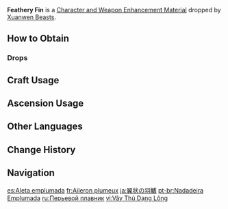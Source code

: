 {{Item Infobox
|id           = 112095
|image        = Item Feathery Fin.png
|type         = Character and Weapon Enhancement Materials
|quality      = 2
|group        = Xuanwen Beast Materials
|group2       = Elite Enemy Drops
|description  = A fin fragment taken from a defeated Xuanwen Beast's back.<br>Even though Xuanwen Beasts can't fly over long distances, these feather-like fins enable them to swiftly pursue their prey.
|invCategory  = Character Development Items
|source1      = Dropped by [[Xuanwen Beast]]s
|source2      = Stardust Exchange
}}
'''Feathery Fin''' is a [[Character and Weapon Enhancement Material]] dropped by [[Xuanwen Beast]]s.

==How to Obtain==
===Drops===
{{Dropped By}}

==Craft Usage==
{{Craft Usage}}

==Ascension Usage==
{{Ascension Usage}}
<!--
==Video Guides==
{{EVT
|video1   = 
|caption1 = 
}}
-->
==Other Languages==
{{Other Languages
|en      = Feathery Fin
|zhs     = 羽状鳍翅
|zhs_rm  = Yǔzhuàng Qíchì
|zht     = 羽狀鰭翅
|zht_rm  = Yǔzhuàng Qíchì
|zh_tl   = 
|ja      = 翼状の羽鰭
|ja_rm   = Yokujou no Uki{{Assumed}}
|ja_tl   = 
|ko      = 깃털 지느러미
|ko_rm   = 
|ko_tl   = 
|es      = Aleta emplumada
|es_tl   = Feathered Fin
|fr      = Aileron plumeux
|fr_tl   = Feathery Fin
|ru      = Перьевой плавник
|ru_tl   = Feathery Fin
|th      = Feathery Fin
|vi      = Vây Thú Dạng Lông
|vi_tl   = 
|de      = Federflosse
|de_tl   = Feather Fin
|id      = Feathery Fin
|pt      = Nadadeira Emplumada
|pt_tl   = 
|tr      = Sırt Tüyü
|tr_tl   = 
|it      = Aletta piumata
|it_tl   = 
}}

==Change History==
{{Change History|4.4}}

==Navigation==
{{Development Item Navbox|Character and Weapon Enhancement Materials}}

[[es:Aleta emplumada]]
[[fr:Aileron plumeux]]
[[ja:翼状の羽鰭]]
[[pt-br:Nadadeira Emplumada]]
[[ru:Перьевой плавник]]
[[vi:Vây Thú Dạng Lông]]